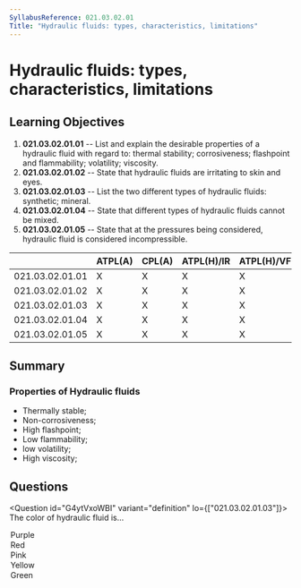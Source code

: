 ```yaml
---
SyllabusReference: 021.03.02.01
Title: "Hydraulic fluids: types, characteristics, limitations"
---
```


# Hydraulic fluids: types, characteristics, limitations

## Learning Objectives

1. **021.03.02.01.01** -- List and explain the desirable properties of a
   hydraulic fluid with regard to: thermal stability; corrosiveness; flashpoint
   and flammability; volatility; viscosity.
2. **021.03.02.01.02** -- State that hydraulic fluids are irritating to skin and
   eyes.
3. **021.03.02.01.03** -- List the two different types of hydraulic fluids:
   synthetic; mineral.
4. **021.03.02.01.04** -- State that different types of hydraulic fluids cannot
   be mixed.
5. **021.03.02.01.05** -- State that at the pressures being considered,
   hydraulic fluid is considered incompressible.

|                 | ATPL(A) | CPL(A) | ATPL(H)/IR | ATPL(H)/VFR | CPL(H) | IR  | CBIR(A) |
| --------------- | ------- | ------ | ---------- | ----------- | ------ | --- | ------- |
| 021.03.02.01.01 | X       | X      | X          | X           | X      |     |         |
| 021.03.02.01.02 | X       | X      | X          | X           | X      |     |         |
| 021.03.02.01.03 | X       | X      | X          | X           | X      |     |         |
| 021.03.02.01.04 | X       | X      | X          | X           | X      |     |         |
| 021.03.02.01.05 | X       | X      | X          | X           | X      |     |         |

## Summary

### Properties of Hydraulic fluids

- Thermally stable;
- Non-corrosiveness;
- High flashpoint;
- Low flammability;
- low volatility;
- High viscosity;

## Questions

<Question id="G4ytVxoWBI" variant="definition" lo={["021.03.02.01.03"]}>
  <Text variant="oneCorrect">
    The color of <Subject /> hydraulic fluid is...
  </Text>
  <Option id="G4ytVxoWBI-1" subject={["synthetic"]}>
    Purple
  </Option>
  <Option id="G4ytVxoWBI-2" subject={["Mineral"]}>
    Red
  </Option>
  <Option id="G4ytVxoWBI-4">Pink</Option>
  <Option id="G4ytVxoWBI-5">Yellow</Option>
  <Option id="G4ytVxoWBI-6">Green</Option>
</Question>
